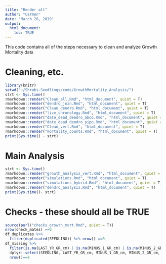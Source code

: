 ```yaml
---
title: "Render all"
author: "Carmen"
date: "March 20, 2019"
output: 
  html_document:
    toc: TRUE
---
```


This code contains all of the steps necessary to clean and analyze Growth Mortality data
 
# Cleaning, etc.
```r
library(knitr)
setwd("~/Shrubs-Seedlings/code/GrowthMortality_Analysis/")
strt <- Sys.time()
rmarkdown::render("Clean_all.Rmd", "html_document", quiet = T)
rmarkdown::render("dendro_join.Rmd", "html_document", quiet = T)
rmarkdown::render("Clean_dendro.Rmd", "html_document", quiet = T)
rmarkdown::render("live_chronology.Rmd", "html_document", quiet = T)
rmarkdown::render("date_dead_dendro_abco.Rmd", "html_document", quiet = T)
rmarkdown::render("date_dead_dendro_pipo.Rmd", "html_document", quiet = T)
rmarkdown::render("Clean_vert.Rmd", "html_document", quiet = T)
rmarkdown::render("mortality_counts.Rmd", "html_document", quiet = T)
print(Sys.time() - strt)
```

# Main Analysis
```r
strt <- Sys.time()
rmarkdown::render("growth_analysis_vert.Rmd", "html_document", quiet = T)
rmarkdown::render("simulations.Rmd", "html_document", quiet = T)
rmarkdown::render("simulations_hybrid.Rmd", "html_document", quiet = T)
rmarkdown::render("dendro_analysis.Rmd", "html_document", quiet = T)
print(Sys.time()- strt)
```

# Checks - these should all be TRUE
```r
source(purl("checks_growth_mort.Rmd", quiet = T))
nrow(check_mates) ==0
df_duplicates %>% 
  filter(duplicated(SEEDLING)) %>% nrow() ==0
df_missing %>% 
  filter(is.na(LAST_YR_GR_cm) | is.na(MINUS_1_GR_cm) | is.na(MINUS_2_GR_cm)) %>% 
  dplyr::select(SEEDLING, LAST_YR_GR_cm, MINUS_1_GR_cm, MINUS_2_GR_cm, NOTES, Notes) %>% 
  nrow()==0
```

